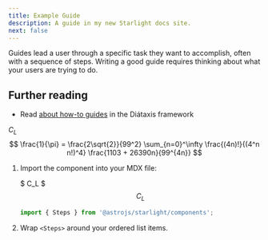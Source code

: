 ```yaml
---
title: Example Guide
description: A guide in my new Starlight docs site.
next: false
---
```


Guides lead a user through a specific task they want to accomplish, often with a sequence of steps.
Writing a good guide requires thinking about what your users are trying to do.

## Further reading

- Read [about how-to guides](https://diataxis.fr/how-to-guides/) in the Diátaxis framework

$C_L$
$$
\frac{1}{\pi} = \frac{2\sqrt{2}}{99^2}
                \sum_{n=0}^\infty
                \frac{(4n)!}{(4^n n!)^4}
                \frac{1103 + 26390n}{99^{4n}}
$$

<Steps>

1. Import the component into your MDX file:

    $ C_L $
   $$
    C_L
   $$ 
   ```js
   import { Steps } from '@astrojs/starlight/components';
   ```

2. Wrap `<Steps>` around your ordered list items.

</Steps>